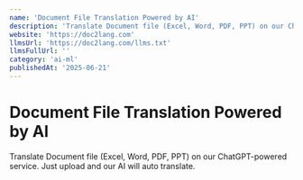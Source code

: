 ```yaml
---
name: 'Document File Translation Powered by AI'
description: 'Translate Document file (Excel, Word, PDF, PPT) on our ChatGPT-powered service. Just upload and our AI will auto translate.'
website: 'https://doc2lang.com'
llmsUrl: 'https://doc2lang.com/llms.txt'
llmsFullUrl: ''
category: 'ai-ml'
publishedAt: '2025-06-21'
---
```


# Document File Translation Powered by AI

Translate Document file (Excel, Word, PDF, PPT) on our ChatGPT-powered service. Just upload and our AI will auto translate.
